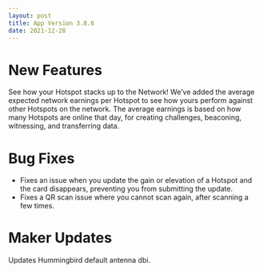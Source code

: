 ```yaml
---
layout: post
title: App Version 3.8.6
date: 2021-12-28
---
```


# New Features

See how your Hotspot stacks up to the Network! We’ve added the average expected network earnings per
Hotspot to see how yours perform against other Hotspots on the network. The average earnings is
based on how many Hotspots are online that day, for creating challenges, beaconing, witnessing, and
transferring data.

# Bug Fixes

- Fixes an issue when you update the gain or elevation of a Hotspot and the card disappears,
  preventing you from submitting the update.
- Fixes a QR scan issue where you cannot scan again, after scanning a few times.

# Maker Updates

Updates Hummingbird default antenna dbi.
